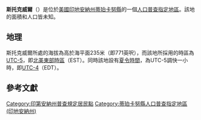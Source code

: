 {{noteTA
|G1=USState
|G2=地名
|G3=Unit
}}
{{Infobox settlement
|official_name            = 斯托克威爾
|native_name = Stockwell
|settlement_type          = [[人口普查指定地區|人口普查指定地區]]
|image_skyline            = Stockwell_Indiana_market.png
|imagesize                = 250px
|image_map                = Tippecanoe County Indiana Incorporated and Unincorporated areas Stockwell Highlighted 1873340.svg
|mapsize                  = 250px
|pushpin_map              = USA Indiana
|pushpin_label            = 斯托克威爾
|pushpin_label_position   = top
|pushpin_map_caption      = 斯托克威爾在印地安納州的位置
|subdivision_type         = [[世界政區索引|國家]]
|subdivision_type1        = [[美国州份|州份]]
|subdivision_type2        = [[印地安納州行政区划|縣]]
|subdivision_name         = [[美国|美国]]
|subdivision_name1        = [[印地安納州|印地安納州]]
|subdivision_name2        = [[蒂珀卡努縣_(印地安納州)|蒂珀卡努縣]]
|elevation_ft             = 771
|elevation_m              = 235
|area_total_km2           = 
|area_total_sq_mi         = 
|area_land_km2            = 
|area_land_sq_mi          = 
|area_water_km2           = 
|area_water_sq_mi         = 
|population_as_of         = 2010
|population_footnotes     = 
|population_total         = 
|population_metro         = 
|population_density_km2   = auto
|population_density_sq_mi = auto
|timezone                 = [[北美东部时区|北美东部时区]]
|utc_offset               = -5
|coordinates              = {{coord|40|17|10|N|86|46|16|W|display=inline,title}}
| coor_pinpoint           = 
| coordinates_footnotes   = 
|timezone_DST             = EDT
|utc_offset_DST           = -4
|postal_code_type         = [[美國郵區編號|郵區編號]]
|postal_code              = 47983
|area_code                = {{link-en|电话区号765|Area code 765|765}}
|blank_name = [[地名信息系统|GNIS ID]]
|blank_info = 444184<ref name="GNIS">{{cite gnis|444184|Stockwell}}</ref>
}}
'''斯托克威爾'''（{{lang-en|Stockwell}}）是位於[[美國|美國]][[印地安納州|印地安納州]][[蒂珀卡努縣_(印地安納州)|蒂珀卡努縣]]的一個[[人口普查指定地區|人口普查指定地區]]。該地的面積和人口皆未知。

== 地理 ==
斯托克威爾所處的海拔為高於海平面235米（即771英呎），而該地所採用的時區為[[UTC-5|UTC-5]]，即[[北美東部時區|北美東部時區]]（EST）。同時該地設有[[夏令時間|夏令時間]]，為UTC-5調快一小時，即[[UTC-4|UTC-4]]（EDT）。

== 參考文獻 ==
{{reflist}}

{{蒂珀卡努縣 (印地安納州)}}

{{DEFAULTSORT:Stockwell}}
[[Category:印第安納州普查規定居民點|Category:印第安納州普查規定居民點]]
[[Category:蒂珀卡努縣人口普查指定地區_(印地安納州)|Category:蒂珀卡努縣人口普查指定地區 (印地安納州)]]

{{Indiana-geo-stub}}